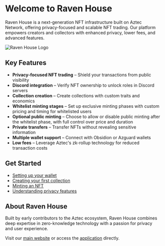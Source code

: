 # Welcome to Raven House

Raven House is a next-generation NFT infrastructure built on Aztec Network, offering privacy-focused and scalable NFT trading. Our platform empowers creators and collectors with enhanced privacy, lower fees, and advanced features.

![Raven House Logo](/img/logo.svg)

## Key Features

- **Privacy-focused NFT trading** – Shield your transactions from public visibility  
- **Discord integration** – Verify NFT ownership to unlock roles in Discord servers  
- **Collection creation** – Create collections with custom traits and economics  
- **Whitelist minting stages** – Set up exclusive minting phases with custom pricing and timing for whitelisted users  
- **Optional public minting** – Choose to allow or disable public minting after the whitelist phase, with full control over price and duration  
- **Private transfers** – Transfer NFTs without revealing sensitive information  
- **Multiple wallet support** – Connect with Obsidion or Azguard wallets  
- **Low fees** – Leverage Aztec's zk-rollup technology for reduced transaction costs  

## Get Started

- [Setting up your wallet](/getting-started)  
- [Creating your first collection](/guides/collections)  
- [Minting an NFT](/guides/nfts)  
- [Understanding privacy features](/guides/privacy)  

## About Raven House

Built by early contributors to the Aztec ecosystem, Raven House combines deep expertise in zero-knowledge technology with a passion for privacy and user experience.

Visit our [main website](https://ravenhouse.xyz/) or access the [application](https://app.ravenhouse.xyz/) directly.